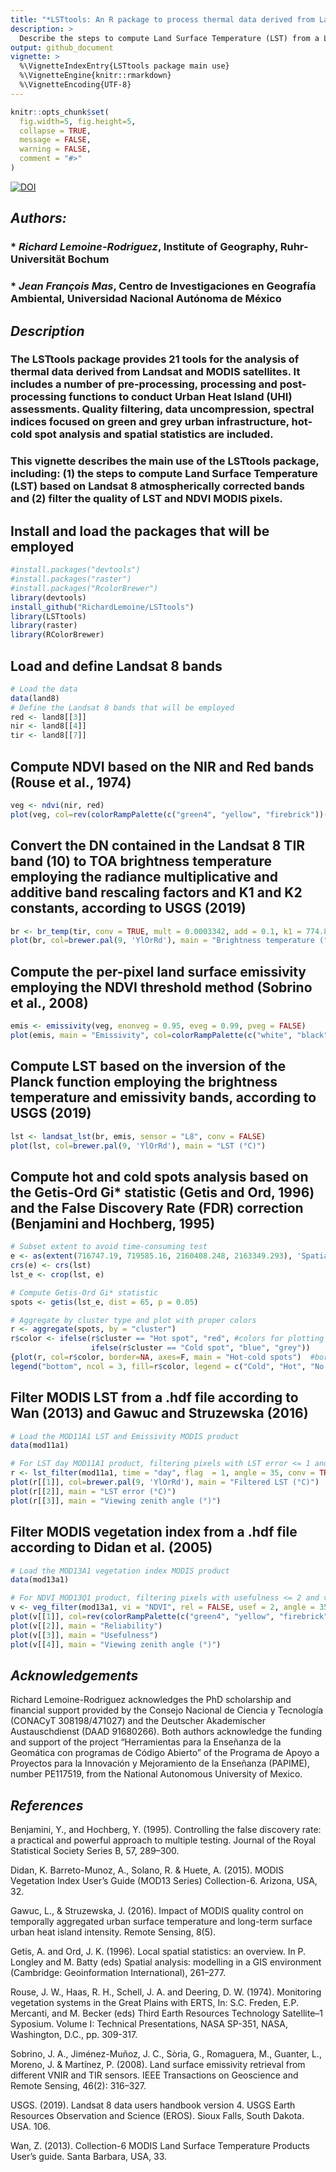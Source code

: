 ```yaml
---
title: "*LSTtools: An R package to process thermal data derived from Landsat and MODIS images*"
description: >
  Describe the steps to compute Land Surface Temperature (LST) from a Landsat 8 image and filter the quality of LST and NDVI MODIS pixels.
output: github_document
vignette: >
  %\VignetteIndexEntry{LSTtools package main use}
  %\VignetteEngine{knitr::rmarkdown}
  %\VignetteEncoding{UTF-8}
---
```


```r
knitr::opts_chunk$set(
  fig.width=5, fig.height=5,
  collapse = TRUE,
  message = FALSE,
  warning = FALSE,
  comment = "#>"
)
```
[![DOI](https://zenodo.org/badge/DOI/10.5281/zenodo.4010733.svg)](https://doi.org/10.5281/zenodo.4010733)

## *Authors:*
### * *Richard Lemoine-Rodriguez*, Institute of Geography, Ruhr-Universität Bochum
### * *Jean François Mas*, Centro de Investigaciones en Geografía Ambiental, Universidad Nacional Autónoma de México

## *Description*
### The LSTtools package provides 21 tools for the analysis of thermal data derived from Landsat and MODIS satellites. It includes a number of pre-processing, processing and post-processing functions to conduct Urban Heat Island (UHI) assessments. Quality filtering, data uncompression, spectral indices focused on green and grey urban infrastructure, hot-cold spot analysis and spatial statistics are included.

### This vignette describes the main use of the LSTtools package, including: (1) the steps to compute Land Surface Temperature (LST) based on Landsat 8 atmospherically corrected bands and (2) filter the quality of LST and NDVI MODIS pixels.

## Install and load the packages that will be employed
```r
#install.packages("devtools")
#install.packages("raster")
#install.packages("RcolorBrewer")
library(devtools)
install_github("RichardLemoine/LSTtools")
library(LSTtools)
library(raster)
library(RColorBrewer)
```

## Load and define Landsat 8 bands
```r
# Load the data
data(land8)
# Define the Landsat 8 bands that will be employed
red <- land8[[3]]
nir <- land8[[4]]
tir <- land8[[7]]
```

## Compute NDVI based on the NIR and Red bands (Rouse et al., 1974)
```r
veg <- ndvi(nir, red)
plot(veg, col=rev(colorRampPalette(c("green4", "yellow", "firebrick"))(255)), main = "NDVI")
```

## Convert the DN contained in the Landsat 8 TIR band (10) to TOA brightness temperature employing the radiance multiplicative and additive band rescaling factors and K1 and K2 constants, according to USGS (2019)
```r
br <- br_temp(tir, conv = TRUE, mult = 0.0003342, add = 0.1, k1 = 774.89, k2 = 1321.08)
plot(br, col=brewer.pal(9, 'YlOrRd'), main = "Brightness temperature (°C)")
```

## Compute the per-pixel land surface emissivity employing the NDVI threshold method (Sobrino et al., 2008)
```r
emis <- emissivity(veg, enonveg = 0.95, eveg = 0.99, pveg = FALSE)
plot(emis, main = "Emissivity", col=colorRampPalette(c("white", "black"))(255))
```

## Compute LST based on the inversion of the Planck function employing the brightness temperature and emissivity bands, according to USGS (2019)
```r
lst <- landsat_lst(br, emis, sensor = "L8", conv = FALSE)
plot(lst, col=brewer.pal(9, 'YlOrRd'), main = "LST (°C)")
```

## Compute hot and cold spots analysis based on the Getis-Ord Gi* statistic (Getis and Ord, 1996) and the False Discovery Rate (FDR) correction (Benjamini and Hochberg, 1995)
```r

# Subset extent to avoid time-consuming test
e <- as(extent(716747.19, 719585.16, 2160408.248, 2163349.293), 'SpatialPolygons') 
crs(e) <- crs(lst)
lst_e <- crop(lst, e)

# Compute Getis-Ord Gi* statistic
spots <- getis(lst_e, dist = 65, p = 0.05)

# Aggregate by cluster type and plot with proper colors
r <- aggregate(spots, by = "cluster")
r$color <- ifelse(r$cluster == "Hot spot", "red", #colors for plotting
                  ifelse(r$cluster == "Cold spot", "blue", "grey"))
{plot(r, col=r$color, border=NA, axes=F, main = "Hot-cold spots")  #border="gray50" #plot
legend("bottom", ncol = 3, fill=r$color, legend = c("Cold", "Hot", "No sig."))}
```

## Filter MODIS LST from a .hdf file according to Wan (2013) and Gawuc and Struzewska (2016) 
```r
# Load the MOD11A1 LST and Emissivity MODIS product
data(mod11a1)

# For LST day MOD11A1 product, filtering pixels with LST error <= 1 and view zenith angle <= 35
r <- lst_filter(mod11a1, time = "day", flag  = 1, angle = 35, conv = TRUE)
plot(r[[1]], col=brewer.pal(9, 'YlOrRd'), main = "Filtered LST (°C)")
plot(r[[2]], main = "LST error (°C)")
plot(r[[3]], main = "Viewing zenith angle (°)")
```

## Filter MODIS vegetation index from a .hdf file according to Didan et al. (2005)
```r
# Load the MOD13A1 vegetation index MODIS product
data(mod13a1)

# For NDVI MOD13Q1 product, filtering pixels with usefulness <= 2 and view zenith angle <= 35
v <- veg_filter(mod13a1, vi = "NDVI", rel = FALSE, usef = 2, angle = 35)
plot(v[[1]], col=rev(colorRampPalette(c("green4", "yellow", "firebrick"))(255)), main = "Filtered NDVI")
plot(v[[2]], main = "Reliability")
plot(v[[3]], main = "Usefulness")
plot(v[[4]], main = "Viewing zenith angle (°)")
```

## *Acknowledgements*
Richard Lemoine-Rodriguez acknowledges the PhD scholarship and financial support provided by the Consejo Nacional de Ciencia y Tecnología (CONACyT 308198/471027) and the Deutscher Akademischer Austauschdienst (DAAD 91680266). Both authors acknowledge the funding and support of the project "Herramientas para la Enseñanza de la Geomática con programas de Código Abierto" of the Programa de Apoyo a Proyectos para la Innovación y Mejoramiento de la Enseñanza (PAPIME), number PE117519, from the National Autonomous University of Mexico.

## *References*
Benjamini, Y., and Hochberg, Y. (1995). Controlling the false discovery rate: a practical and powerful approach to multiple testing. Journal of the Royal Statistical Society Series B, 57, 289–300.

Didan, K. Barreto-Munoz, A., Solano, R. & Huete, A. (2015). MODIS Vegetation Index User’s Guide (MOD13 Series) Collection-6. Arizona, USA, 32.

Gawuc, L., & Struzewska, J. (2016). Impact of MODIS quality control on temporally aggregated urban surface temperature and long-term surface urban heat island intensity. Remote Sensing, 8(5). 

Getis, A. and Ord, J. K. (1996). Local spatial statistics: an overview. In P. Longley and M. Batty (eds) Spatial analysis: modelling in a GIS environment (Cambridge: Geoinformation International), 261–277.

Rouse, J. W., Haas, R. H., Schell, J. A. and Deering, D. W. (1974). Monitoring vegetation systems in the Great Plains with ERTS, In: S.C. Freden, E.P. Mercanti, and M. Becker (eds) Third Earth Resources Technology Satellite–1 Syposium. Volume I: Technical Presentations, NASA SP-351, NASA, Washington, D.C., pp. 309-317.

Sobrino, J. A., Jiménez-Muñoz, J. C., Sòria, G., Romaguera, M., Guanter, L., Moreno, J. & Martínez, P. (2008). Land surface emissivity retrieval from different VNIR and TIR sensors. IEEE Transactions on Geoscience and Remote Sensing, 46(2): 316–327.

USGS. (2019). Landsat 8 data users handbook version 4. USGS Earth Resources Observation and Science (EROS). Sioux Falls, South Dakota. USA. 106.

Wan, Z. (2013). Collection-6 MODIS Land Surface Temperature Products User’s guide. Santa Barbara, USA, 33.
